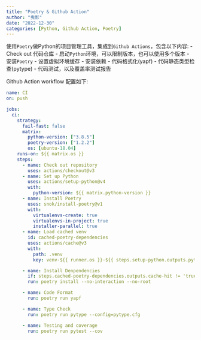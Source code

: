 ```yaml
---
title: "Poetry & Github Action"
author: "曳影"
date: "2022-12-30"
categories: [Python, Github Action, Poetry]
---
```


使用`Poetry`做Python的项目管理工具，集成到`Github Actions`，包含以下内容:
- Check out 代码仓库
- 启动`Python`环境，可以限制版本，也可以使用多个版本
- 安装`Poetry`
- 设置虚拟环境缓存
- 安装依赖
- 代码格式化(yapf)
- 代码静态类型检查(pytype)
- 代码测试，以及覆盖率测试报告

Github Action workflow 配置如下:

```yaml
name: CI
on: push

jobs:
  ci:
    strategy:
      fail-fast: false
      matrix:
        python-version: ["3.8.5"]
        poetry-version: ["1.2.2"]
        os: [ubuntu-18.04]
    runs-on: ${{ matrix.os }}
    steps:
      - name: Check out repository
        uses: actions/checkout@v3
      - name: Set up Python
        uses: actions/setup-python@v4
        with:
          python-version: ${{ matrix.python-version }}
      - name: Install Poetry
        uses: snok/install-poetry@v1
        with:
          virtualenvs-create: true
          virtualenvs-in-project: true
          installer-parallel: true
      - name: Load cached venv
        id: cached-poetry-dependencies
        uses: actions/cache@v3
        with:
          path: .venv
          key: venv-${{ runner.os }}-${{ steps.setup-python.outputs.python-version }}-${{ hashFiles('**/poetry.lock') }}

      - name: Install Denpendencies
        if: steps.cached-poetry-dependencies.outputs.cache-hit != 'true'
        run: poetry install --no-interaction --no-root

      - name: Code Format
        run: poetry run yapf

      - name: Type Check
        run: poetry run pytype --config=pytype.cfg

      - name: Testing and coverage
        run: poetry run pytest --cov
```